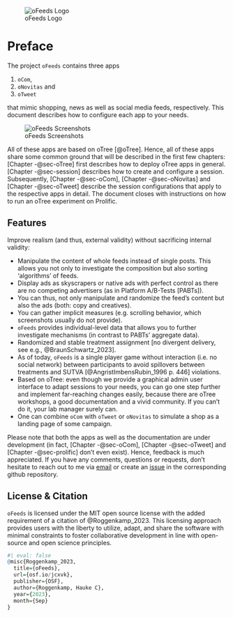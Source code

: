 
![oFeeds Logo](img/logo-oFeeds.png)


# Preface

The project `oFeeds` contains three apps 

1. `oCom`, 
2. `oNovitas` and 
3. `oTweet` 

that mimic shopping, news as well as social media feeds, respectively. This document describes how to configure each app to your needs.

![oFeeds Screenshots](img/screenshots-oFeeds.png)


All of these apps are based on oTree [@oTree]. Hence, all of these apps share some common ground that will be described in the first few chapters: [Chapter -@sec-oTree] first describes how to deploy oTree apps in general. [Chapter -@sec-session] describes how to create and configure a session. Subsequently, [Chapter -@sec-oCom], [Chapter -@sec-oNovitas] and [Chapter -@sec-oTweet] describe the session configurations that apply to the respective apps in detail. The document closes with instructions on how to run an oTree experiment on Prolific.

## Features

Improve realism (and thus, external validity) without sacrificing internal validity:

- Manipulate the content of whole feeds instead of single posts. This allows you not only to investigate the composition but also sorting 'algorithms' of feeds.
- Display ads as skyscrapers or native ads with perfect control as there are no competing advertisers (as in Platform A/B-Tests [PABTs]).
- You can thus, not only manipulate and randomize the feed's content but also the ads (both: copy and creatives).
- You can gather implicit measures (e.g. scrolling behavior, which screenshots usually do not provide).
- `oFeeds` provides individual-level data that allows you to further investigate mechanisms (in contrast to PABTs' aggregate data).
- Randomized and stable treatment assignment [no divergent delivery, see e.g., @BraunSchwartz_2023].
- As of today, `oFeeds` is a single player game without interaction (i.e. no social network) between participants to avoid spillovers between treatments and SUTVA [@AngristImbensRubin_1996 p. 446] violations.
- Based on oTree: even though we provide a graphical admin user interface to adapt sessions to your needs, you can go one step further and implement far-reaching changes easily, because there are oTree workshops, a good documentation and a vivid community. If you can't do it, your lab manager surely can.
- One can combine `oCom` with `oTweet` or `oNovitas` to simulate a shop as a landing page of some campaign.

Please note that both the apps as well as the documentation are under development (in fact, [Chapter -@sec-oCom], [Chapter -@sec-oTweet] and [Chapter -@sec-prolific] don't even exist). Hence, feedback is much appreciated. If you have any comments, questions or requests, don't hesitate to reach out to me via [email](mailto:hauke.roggenkamp@unisg.ch) or create an [issue](https://github.com/Howquez/oFeeds/issues) in the corresponding github repository.

## License & Citation

`oFeeds` is licensed under the MIT open source license with the added requirement of a citation of @Roggenkamp_2023. This licensing approach provides users with the liberty to utilize, adapt, and share the software with minimal constraints to foster collaborative development in line with open-source and open science principles. 

```r
#| eval: false
@misc{Roggenkamp_2023,
  title={oFeeds},
  url={osf.io/jcxvk},
  publisher={OSF},
  author={Roggenkamp, Hauke C},
  year={2023},
  month={Sep}
}
```

